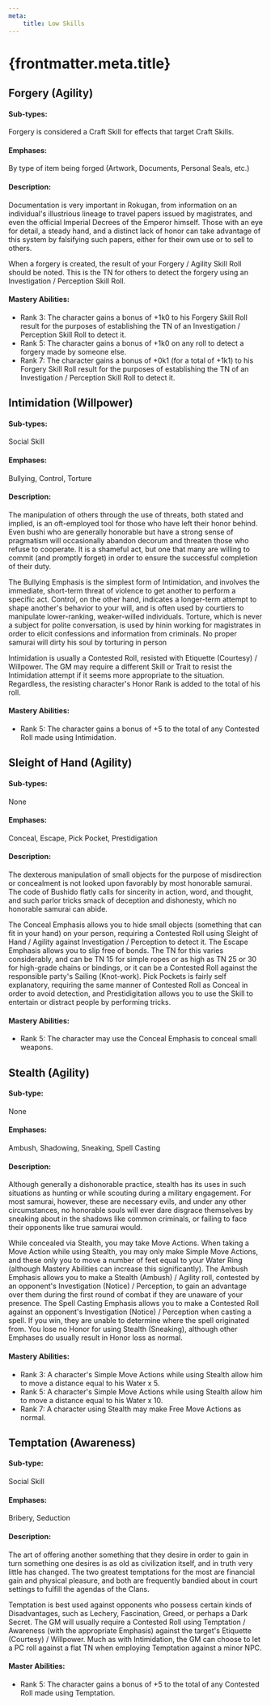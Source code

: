 ```yaml
---
meta:
    title: Low Skills
---
```

# {frontmatter.meta.title}

## <span>Forgery (Agility)</span>

#### Sub-types:
 Forgery is considered a Craft Skill for effects that target Craft Skills.


#### Emphases:
 By type of item being forged (Artwork, Documents, Personal Seals, etc.)


#### Description:
 Documentation is very important in Rokugan, from information on an individual's illustrious lineage to travel papers issued by magistrates, and even the official Imperial Decrees of the Emperor himself. Those with an eye for detail, a steady hand, and a distinct lack of honor can take advantage of this system by falsifying such papers, either for their own use or to sell to others.

When a forgery is created, the result of your Forgery / Agility Skill Roll should be noted. This is the TN for others to detect the forgery using an Investigation / Perception Skill Roll.


#### Mastery Abilities:
- Rank 3: The character gains a bonus of +1k0 to his Forgery Skill Roll result for the purposes of establishing the TN of an Investigation / Perception Skill Roll to detect it.
- Rank 5: The character gains a bonus of +1k0 on any roll to detect a forgery made by someone else.
- Rank 7: The character gains a bonus of +0k1 (for a total of +1k1) to his Forgery Skill Roll result for the purposes of establishing the TN of an Investigation / Perception Skill Roll to detect it.

## <span>Intimidation (Willpower)</span>

#### Sub-types:
 Social Skill


#### Emphases:
 Bullying, Control, Torture


#### Description:
 The manipulation of others through the use of threats, both stated and implied, is an oft-employed tool for those who have left their honor behind. Even bushi who are generally honorable but have a strong sense of pragmatism will occasionally abandon decorum and threaten those who refuse to cooperate. It is a shameful act, but one that many are willing to commit (and promptly forget) in order to ensure the successful completion of their duty.

The Bullying Emphasis is the simplest form of Intimidation, and involves the immediate, short-term threat of violence to get another to perform a specific act. Control, on the other hand, indicates a longer-term attempt to shape another's behavior to your will, and is often used by courtiers to manipulate lower-ranking, weaker-willed individuals. Torture, which is never a subject for polite conversation, is used by hinin working for magistrates in order to elicit confessions and information from criminals. No proper samurai will dirty his soul by torturing in person

Intimidation is usually a Contested Roll, resisted with Etiquette (Courtesy) / Willpower. The GM may require a different Skill or Trait to resist the Intimidation attempt if it seems more appropriate to the situation. Regardless, the resisting character's Honor Rank is added to the total of his roll.


#### Mastery Abilities:
- Rank 5: The character gains a bonus of +5 to the total of any Contested Roll made using Intimidation.

## <span>Sleight of Hand (Agility)</span>

#### Sub-types:
 None


#### Emphases:
 Conceal, Escape, Pick Pocket, Prestidigation


#### Description:
 The dexterous manipulation of small objects for the purpose of misdirection or concealment is not looked upon favorably by most honorable samurai. The code of Bushido flatly calls for sincerity in action, word, and thought, and such parlor tricks smack of deception and dishonesty, which no honorable samurai can abide.

The Conceal Emphasis allows you to hide small objects (something that can fit in your hand) on your person, requiring a Contested Roll using Sleight of Hand / Agility against Investigation / Perception to detect it. The Escape Emphasis allows you to slip free of bonds. The TN for this varies considerably, and can be TN 15 for simple ropes or as high as TN 25 or 30 for high-grade chains or bindings, or it can be a Contested Roll against the responsible party's Sailing (Knot-work). Pick Pockets is fairly self explanatory, requiring the same manner of Contested Roll as Conceal in order to avoid detection, and Prestidigitation allows you to use the Skill to entertain or distract people by performing tricks.


#### Mastery Abilities:
- Rank 5: The character may use the Conceal Emphasis to conceal small weapons.

## <span>Stealth (Agility)</span>

#### Sub-type:
 None


#### Emphases:
 Ambush, Shadowing, Sneaking, Spell Casting


#### Description:
 Although generally a dishonorable practice, stealth has its uses in such situations as hunting or while scouting during a military engagement. For most samurai, however, these are necessary evils, and under any other circumstances, no honorable souls will ever dare disgrace themselves by sneaking about in the shadows like common criminals, or failing to face their opponents like true samurai would.

While concealed via Stealth, you may take Move Actions. When taking a Move Action while using Stealth, you may only make Simple Move Actions, and these only you to move a number of feet equal to your Water Ring (although Mastery Abilities can increase this significantly). The Ambush Emphasis allows you to make a Stealth (Ambush) / Agility roll, contested by an opponent's Investigation (Notice) / Perception, to gain an advantage over them during the first round of combat if they are unaware of your presence. The Spell Casting Emphasis allows you to make a Contested Roll against an opponent's Investigation (Notice) / Perception when casting a spell. If you win, they are unable to determine where the spell originated from. You lose no Honor for using Stealth (Sneaking), although other Emphases do usually result in Honor loss as normal.


#### Mastery Abilities:
- Rank 3: A character's Simple Move Actions while using Stealth allow him to move a distance equal to his Water x 5.
- Rank 5: A character's Simple Move Actions while using Stealth allow him to move a distance equal to his Water x 10.
- Rank 7: A character using Stealth may make Free Move Actions as normal.

## <span>Temptation (Awareness)</span>

#### Sub-type:
 Social Skill


#### Emphases:
 Bribery, Seduction


#### Description:
 The art of offering another something that they desire in order to gain in turn something one desires is as old as civilization itself, and in truth very little has changed. The two greatest temptations for the most are financial gain and physical pleasure, and both are frequently bandied about in court settings to fulfill the agendas of the Clans.

Temptation is best used against opponents who possess certain kinds of Disadvantages, such as Lechery, Fascination, Greed, or perhaps a Dark Secret. The GM will usually require a Contested Roll using Temptation / Awareness (with the appropriate Emphasis) against the target's Etiquette (Courtesy) / Willpower. Much as with Intimidation, the GM can choose to let a PC roll against a flat TN when employing Temptation against a minor NPC.


#### Master Abilities:
- Rank 5: The character gains a bonus of +5 to the total of any Contested Roll made using Temptation.

